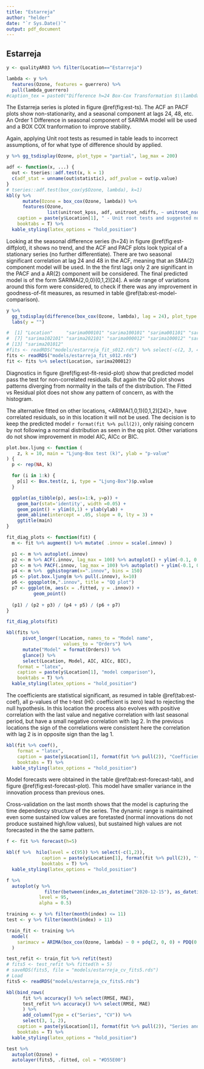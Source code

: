 ```yaml
---
title: "Estarreja"
author: "helder"
date: "`r Sys.Date()`"
output: pdf_document
---
```


## Estarreja

```r
y <- qualityAR03 %>% filter(Location=="Estarreja")
```

```r
lambda <- y %>%
  features(Ozone, features = guerrero) %>%
  pull(lambda_guerrero)
#caption_tex = paste0("Difference h=24 Box-Cox Transformation $\\lambda$ = ", round(lambda,2))
```

The Estarreja series is ploted in figure \@ref(fig:est-ts). The ACF an PACF plots show non-stationarity, and a seasonal component at lags 24, 48, etc. An Order 1 Difference in seasonal component of SARIMA model will be used and a BOX COX tranformation to improve stability.

Again, applying Unit root tests as resumed in table \ref{tab:est-test-stationary} leads to incorrect assumptions, of for what type of difference should by applied.

```r
y %>% gg_tsdisplay(Ozone, plot_type = "partial", lag_max = 200)
```

```r
adf <- function(x, ...) {
  out <- tseries::adf.test(x, k = 1)
  c(adf_stat = unname(out$statistic), adf_pvalue = out$p.value)
}
# tseries::adf.test(box_cox(y$Ozone, lambda), k=1)
kbl(y %>%
      mutate(Ozone = box_cox(Ozone, lambda)) %>%
      features(Ozone, 
               list(unitroot_kpss, adf, unitroot_ndiffs, ~ unitroot_nsdiffs(., .period = 24))),
    caption = paste(y$Location[1], " - Unit root tests and suggested number of differences"),
    booktabs = T) %>% 
  kable_styling(latex_options = "hold_position")
```

Looking at the seasonal difference series (h=24) in figure \@ref(fig:est-diffplot), it shows no trend, and the ACF and PACF plots look typical of a stationary series (no further differentiate). There are two seasonal significant correlation at lag 24 and 48 in the ACF, meaning that an SMA(2) component model will be used. In the the first lags only 2 are significant in the PACF and a AR(2) component will be considered. The final predicted model is of the form SARIMA(2,0,0)(0,1,2)[24]. A wide range of variations around this form were considered, to check if there was any improvement in goodness-of-fit measures, as resumed in  table \@ref(tab:est-model-comparison).

```r
y %>%
  gg_tsdisplay(difference(box_cox(Ozone, lambda), lag = 24), plot_type = "partial", lag_max = 200) +
  labs(y = "")
```

```r
#  [1] "Location"     "sarima000101" "sarima100101" "sarima001101" "sarima101101" "sarima201101"
#  [7] "sarima102101" "sarima202101" "sarima000012" "sarima100012" "sarima200012" "sarima101012"
# [13] "sarima201012"
#fits <- readRDS("models/estarreja_fit_s012.rds") %>% select(-c(2, 3, 4, 5, 6, 7, 8, 9))
fits <- readRDS("models/estarreja_fit_s012.rds")
fit <- fits %>% select(Location, sarima200012)
```

Diagnostics in figure \@ref(fig:est-fit-resid-plot) show that predicted model pass the test for non-correlated residuals. But again the QQ plot shows patterns diverging from normality in the tails of the distribution. The Fitted vs Residual plot does not show any pattern of concern, as with the histogram.

The alternative fitted on other locations, <ARIMA(1,0,1)(0,1,2)[24]>, have correlated residuals, so in this location it will not be used. The decision is to keep the predicted model `r format(fit %>% pull(2))`, only raising concern by not following a normal distribution as seen in the qq plot. Other variations do not show improvement in model AIC, AICc or BIC.

```r
plot.box.ljung <- function (
    z, k = 10, main = "Ljung-Box test (k)", ylab = "p-value"
) {
  p <- rep(NA, k)

  for (i in 1:k) {
    p[i] <- Box.test(z, i, type = "Ljung-Box")$p.value
  }

  ggplot(as_tibble(p), aes(x=1:k, y=p)) +
    geom_bar(stat='identity', width =0.05) +
    geom_point() + ylim(0,1) + ylab(ylab) +
    geom_abline(intercept = .05, slope = 0, lty = 3) +
    ggtitle(main)
}

fit_diag_plots <- function(fit) {
  m <- fit %>% augment() %>% mutate( .innov = scale(.innov) )

  p1 <- m %>% autoplot(.innov)
  p2 <- m %>% ACF(.innov, lag_max = 100) %>% autoplot() + ylim(-0.1, 0.2)
  p3 <- m %>% PACF(.innov, lag_max = 100) %>% autoplot() + ylim(-0.1, 0.2)
  p4 <- m %>%  gghistogram(x=".innov", bins = 150)
  p5 <- plot.box.ljung(m %>% pull(.innov), k=10)
  p6 <- ggqqplot(m,".innov", title = "QQ plot")
  p7 <- ggplot(m, aes(x = .fitted, y = .innov)) +
          geom_point()
  
  (p1) / (p2 + p3) / (p4 + p5) / (p6 + p7)
}

```

```r
fit_diag_plots(fit)
```

```r
kbl(fits %>% 
      pivot_longer(!Location, names_to = "Model name",
                     values_to = "Orders") %>%
      mutate("Model" = format(Orders)) %>%
      glance() %>%
      select(Location, Model, AIC, AICc, BIC),
    format = "latex", 
    caption = paste(y$Location[1], "model comparison"), 
    booktabs = T) %>% 
  kable_styling(latex_options = "hold_position")
```

The coefficients are statistical significant, as resumed in table \@ref(tab:est-coef), all p-values of the t-test (H0: coefficient is zero) lead to rejecting the null hypothesis. In this location the process also evolves with positive correlation with the last value and negative correlation with last seasonal period, but have a small negative correlation with lag 2. In the previous locations the sign of the correlations were consistent here the correlation with lag 2 is in opposite sign than the lag 1.

```r
kbl(fit %>% coef(), 
    format = "latex", 
    caption = paste(y$Location[1], format(fit %>% pull(2)), "Coefficient statistics"), 
    booktabs = T) %>% 
  kable_styling(latex_options = "hold_position")
```

Model forecasts were obtained in the table \@ref(tab:est-forecast-tab), and figure \@ref(fig:est-forecast-plot). This model have smaller variance in the innovation process than previous ones.

Cross-validation on the last month shows that the model is capturing the time dependency structure of the series. The dynamic range is maintained even some sustained low values are foretasted (normal innovations do not produce sustained high/low values), but sustained high values are not forecasted in the the same pattern.

```r
f <- fit %>% forecast(h=5)

kbl(f %>%  hilo(level = c(95)) %>% select(-c(1,2)),
             caption = paste(y$Location[1], format(fit %>% pull(2)), "forecast 5 periods ahead (95\\% CI)"),
             booktabs = T) %>%
  kable_styling(latex_options = "hold_position")
```

```r
f %>% 
  autoplot(y %>%
              filter(between(index,as_datetime("2020-12-15"), as_datetime("2021-01-01"))),
            level = 95,
            alpha = 0.5)
```


```r
training <- y %>% filter(month(index) <= 11)
test <- y %>% filter(month(index) > 11)

train_fit <- training %>%
  model(
    sarimacv = ARIMA(box_cox(Ozone, lambda) ~ 0 + pdq(2, 0, 0) + PDQ(0, 1, 2, period=24))
  )

test_refit <- train_fit %>% refit(test)
# fits5 <- test_refit %>% fitted(h = 5)
# saveRDS(fits5, file = "models/estarreja_cv_fits5.rds")
# Load
fits5 <- readRDS("models/estarreja_cv_fits5.rds")
```

```r
kbl(bind_rows(
      fit %>% accuracy() %>% select(RMSE, MAE),
      test_refit %>% accuracy() %>% select(RMSE, MAE)
      ) %>% 
      add_column(Type = c("Series", "CV")) %>% 
      select(3, 1, 2),
    caption = paste(y$Location[1], format(fit %>% pull(2)), "Series and Crossvalidation Accuracy"),
    booktabs = T) %>%
  kable_styling(latex_options = "hold_position")
```

```r
test %>%
  autoplot(Ozone) +
  autolayer(fits5, .fitted, col = "#D55E00")
```

